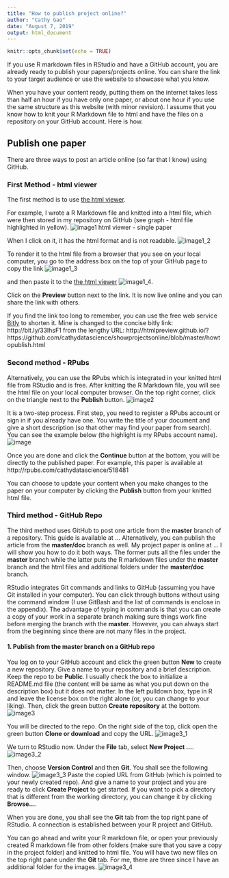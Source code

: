 ```yaml
---
title: "How to publish project online?"
author: "Cathy Gao"
date: "August 7, 2019"
output: html_document
---
```


```r
knitr::opts_chunk$set(echo = TRUE)
```

If you use R markdown files in RStudio and have a GitHub account, you are already ready to publish your papers/projects online. You can share the link to your target audience or use the website to showcase what you know. 

When you have your content ready, putting them on the internet takes less than half an hour if you have only one paper, or about one hour if you use the same structure as this website (with minor revision). I assume that you know how to knit your R Markdown file to html and have the files on a repository on your GitHub account. Here is how.  

## Publish one paper

There are three ways to post an article online (so far that I know) using GitHub. 

### First Method - html viewer 

The first method is to use [the html viewer](http://htmlpreview.github.io/). 

For example, I wrote a R Markdown file and knitted into a html file, which were then stored in my repository on GitHub (see graph - html file highlighted in yellow). ![image1 html viewer - single paper](./image/image1.png)   

When I click on it, it has the html format and is not readable. ![image1_2](./image/image1_2.png)

To render it to the html file from a browser that you see on your local computer, you go to the address box on the top of your GitHub page to copy the link ![image1_3](./image/image1_3.png) 

and then paste it to the [the html viewer](http://htmlpreview.github.io/) ![image1_4](./image/image1_4.png). 

Click on the **Preview** button next to the link. It is now live online and you can share the link with others. 

If you find the link too long to remember, you can use the free web service [Bitly](www.bitly.com) to shorten it. Mine is changed to the concise bitly link: http://bit.ly/33lhsF1 from the lengthy URL: http://htmlpreview.github.io/?https://github.com/cathydatascience/showprojectsonline/blob/master/howtopublish.html

### Second method - RPubs

Alternatively, you can use the RPubs which is integrated in your knitted html file from RStudio and is free. After knitting the R Markdown file, you will see the html file on your local computer browser. On the top right corner, click on the triangle next to the **Publish** button. 
![image2](./image/image2.png) 

It is a two-step process. First step, you need to register a RPubs account or sign in if you already have one. You write the title of your document and give a short description (so that other may find your paper from search). You can see the example below (the highlight is my RPubs account name). 
![image](./image/image2_1.png)

Once you are done and click the **Continue** button at the bottom, you will be directly to the published paper. For example, this paper is available at http://rpubs.com/cathydatascience/518481 

You can choose to update your content when you make changes to the paper on your computer by clicking the **Publish** button from your knitted html file. 

### Third method - GitHub Repo

The third method uses GitHub to post one article from the __master__ branch of a repository. This guide is available at ... Alternatively, you can publish the article from the __master/doc__ branch as well. My project paper is online at ... I will show you how to do it both ways. The former puts all the files under the __master__ branch while the latter puts the R markdown files under the __master__ branch and the html files and additional folders under the __master/doc__ branch. 

RStudio integrates Git commands and links to GitHub (assuming you have Git installed in your computer). You can click through buttons without using the command window (I use GitBash and the list of commands is enclose in the appendix). The advantage of typing in commands is that you can create a copy of your work in a separate branch making sure things work fine before merging the branch with the __master__. However, you can always start from the beginning since there are not many files in the project.  


#### 1. Publish from the __master__ branch on a GitHub repo

You log on to your GitHub account and click the green button **New** to create a new repository. Give a name to your repository and a brief description. Keep the repo to be **Public**. I usually check the box to initialize a README.md file (the content will be same as what you put down on the description box) but it does not matter. In the left pulldown box, type in R and leave the license box on the right alone (or, you can change to your liking). Then, click the green button **Create repository** at the bottom.
![image3](./image/image3.png)

You will be directed to the repo. On the right side of the top, click open the green button **Clone or download** and copy the URL. 
![image3_1](./image/image3_1.png)

We turn to RStudio now. Under the **File** tab, select **New Project ...**. 
![image3_2](./image/image3_2.png)

Then, choose **Version Control** and then **Git**. You shall see the following window. 
![image3_3](./image/image3_3.png)
Paste the copied URL from GitHub (which is pointed to your newly created repo). And give a name to your project and you are ready to click **Create Project** to get started. If you want to pick a directory that is different from the working directory, you can change it by clicking **Browse...**. 

When you are done, you shall see the **Git** tab from the top right pane of RStudio. A connection is established between your R project and GitHub. 

You can go ahead and write your R markdown file, or open your previously created R markdown file from other folders (make sure that you save a copy in the project folder) and knitted to html file. You will have two new files on the top right pane under the **Git** tab. For me, there are three since I have an additional folder for the images. 
![image3_4](./image/image3_4.png)







